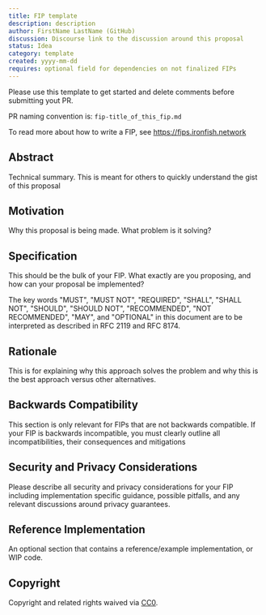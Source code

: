 ```yaml
---
title: FIP template
description: description
author: FirstName LastName (GitHub)
discussion: Discourse link to the discussion around this proposal
status: Idea
category: template
created: yyyy-mm-dd
requires: optional field for dependencies on not finalized FIPs
---
```


Please use this template to get started and delete comments before submitting yout PR.

PR naming convention is: `fip-title_of_this_fip.md`

To read more about how to write a FIP, see https://fips.ironfish.network

## Abstract

Technical summary. This is meant for others to quickly understand the gist of this proposal

## Motivation

Why this proposal is being made. What problem is it solving?

## Specification

This should be the bulk of your FIP. What exactly are you proposing, and how can your proposal be implemented?

The key words "MUST", "MUST NOT", "REQUIRED", "SHALL", "SHALL NOT", "SHOULD", "SHOULD NOT", "RECOMMENDED", "NOT RECOMMENDED", "MAY", and "OPTIONAL" in this document are to be interpreted as described in RFC 2119 and RFC 8174.

## Rationale

This is for explaining why this approach solves the problem and why this is the best approach versus other alternatives.

## Backwards Compatibility 

This section is only relevant for FIPs that are not backwards compatible. If your FIP is backwards incompatible, you must clearly outline all incompatibilities, their consequences and mitigations

## Security and Privacy Considerations

Please describe all security and privacy considerations for your FIP including implementation specific guidance, possible pitfalls, and any relevant discussions around privacy guarantees.

## Reference Implementation

An optional section that contains a reference/example implementation, or WIP code.

## Copyright

Copyright and related rights waived via [CC0](https://creativecommons.org/share-your-work/public-domain/cc0/).
